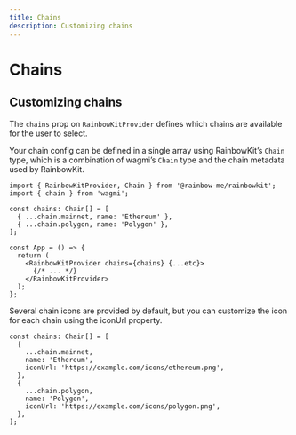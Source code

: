 ```yaml
---
title: Chains
description: Customizing chains
---
```


# Chains

## Customizing chains

The `chains` prop on `RainbowKitProvider` defines which chains are available for the user to select.

Your chain config can be defined in a single array using RainbowKit’s `Chain` type, which is a combination of wagmi’s `Chain` type and the chain metadata used by RainbowKit.

```tsx
import { RainbowKitProvider, Chain } from '@rainbow-me/rainbowkit';
import { chain } from 'wagmi';

const chains: Chain[] = [
  { ...chain.mainnet, name: 'Ethereum' },
  { ...chain.polygon, name: 'Polygon' },
];

const App = () => {
  return (
    <RainbowKitProvider chains={chains} {...etc}>
      {/* ... */}
    </RainbowKitProvider>
  );
};
```

Several chain icons are provided by default, but you can customize the icon for each chain using the iconUrl property.

```tsx
const chains: Chain[] = [
  {
    ...chain.mainnet,
    name: 'Ethereum',
    iconUrl: 'https://example.com/icons/ethereum.png',
  },
  {
    ...chain.polygon,
    name: 'Polygon',
    iconUrl: 'https://example.com/icons/polygon.png',
  },
];
```
